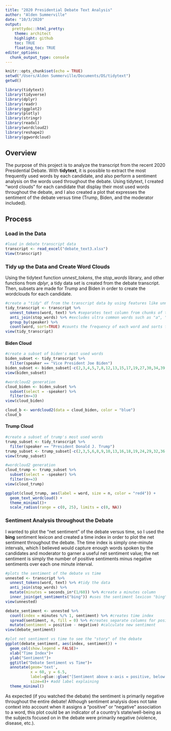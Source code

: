 ---
title: "2020 Presidential Debate Text Analysis"
author: "Alden Summerville"
date: "10/3/2020"
output: 
   prettydoc::html_pretty:
    theme: architect
    highlight: github
    toc: TRUE
    floating_toc: TRUE
editor_options: 
  chunk_output_type: console
---

```{r setup, include=FALSE}
knitr::opts_chunk$set(echo = TRUE)
setwd("/Users/Alden Summerville/Documents/DS/tidytext")
getwd()
```

```{r load-packages, include=FALSE}

library(tidytext)
library(tidyverse)
library(dplyr)
library(readr)
library(ggplot2)
library(plotly)
library(stringr)
library(readxl)
library(wordcloud2)
library(reshape2)
library(ggwordcloud)

```

## Overview

The purpose of this project is to analyze the transcript from the recent 2020 Presidential Debate. With **tidytext**, it is possible to extract the most frequently used words by each candidate, and also perform a sentiment analysis on the words used throughout the debate. Using tidytext, I created "word clouds" for each candidate that display their most used words throughout the debate, and I also created a plot that expresses the sentiment of the debate versus time (Trump, Biden, and the moderator included).

## Process

### Load in the Data

```{r,cache=TRUE, echo=TRUE, warning=FALSE, message=FALSE}
#load in debate transcript data
transcript <- read_excel("debate_text3.xlsx")
View(transcript)
```

### Tidy up the Data and Create Word Clouds

Using the tidytext function *unnest_tokens*, the *stop_words* library, and other functions from *dplyr*, a tidy data set is created from the debate transcript. Then, subsets are made for Trump and Biden in order to create the wordclouds for each candidate. 

```{r,cache=TRUE, echo=TRUE, warning=FALSE, message=FALSE}

#create a "tidy" df from the transcript data by using features like unnest_tokens and stop_words
tidy_transcript <- transcript %>%
  unnest_tokens(word, text) %>% #separates text column from chunks of text to one word rows
  anti_join(stop_words) %>% #excludes ultra common words such as "a", "the", "of", etc.
  group_by(speaker) %>%
  count(word, sort=TRUE) #counts the frequency of each word and sorts from highest to lowest
view(tidy_transcript)

```

#### Biden Cloud

```{r, cache=TRUE, echo=TRUE, warning=FALSE, message=FALSE}

#create a subset of biden's most used words
biden_subset <- tidy_transcript %>% 
  filter(speaker == "Vice President Joe Biden")
biden_subset <- biden_subset[-c(2,3,4,5,7,8,12,13,15,17,19,27,30,34,39,52,65,66,74,84,85,87,88,89,103,104,121,127,128,129,130,131,132), ] #removes words missed by stop_words
view(biden_subset)

#wordcloud2 generation
cloud_biden <- biden_subset %>% 
  subset(select = -speaker) %>% 
  filter(n>=3)
view(cloud_biden)

cloud_b <- wordcloud2(data = cloud_biden, color = "blue")
cloud_b

```

#### Trump Cloud

```{r, cache=TRUE, echo=TRUE, warning=FALSE, message=FALSE}

#create a subset of trump's most used words
trump_subset <- tidy_transcript %>% 
  filter(speaker == "President Donald J. Trump")
trump_subset <- trump_subset[-c(2,3,5,6,8,9,10,13,16,18,19,24,29,32,36,38,41,52,53,54,60,61,76,77,78,79,80,89,105,108), ] #removes words that were missed by "stop_words" (these were primarily numbers)
view(trump_subset)

#wordcloud2 generation
cloud_trump <- trump_subset %>%
  subset(select = -speaker) %>%
  filter(n>=3)
view(cloud_trump)

ggplot(cloud_trump, aes(label = word, size = n, color = "red4")) +
  geom_text_wordcloud() +
  theme_minimal()+
  scale_radius(range = c(0, 25), limits = c(0, NA))

```



### Sentiment Analysis throughout the Debate

I wanted to plot the "net sentiment" of the debate versus time, so I used the **bing** sentiment lexicon and created a time index in order to plot the net sentiment throughout the debate. The time index is simply one-minute intervals, which I believed would capture enough words spoken by the candidates and moderator to garner a useful net sentiment value; the net sentiment is simply the number of positive sentiments minus negative sentiments over each one minute interval.

```{r,cache=TRUE, echo=TRUE, warning=FALSE, message=FALSE}

#plots the sentiment of the debate vs time
unnested <- transcript %>%
  unnest_tokens(word, text) %>% #tidy the data
  anti_join(stop_words) %>%
  mutate(minutes = seconds_in*(1/60)) %>% #create a minutes column
  inner_join(get_sentiments("bing")) #uses the sentiment lexicon "bing" which categorizes words in a binary fashion into positive and negative categories
view(unnested)

debate_sentiment <- unnested %>%
  count(index = minutes %/% 1, sentiment) %>% #creates time index
  spread(sentiment, n, fill = 0) %>% #creates separate columns for positive and negative sentiments
  mutate(sentiment = positive - negative) #calculate new sentiment
view(debate_sentiment)

#plot net sentiment vs time to see the "story" of the debate
ggplot(debate_sentiment, aes(index, sentiment)) +
  geom_col(show.legend = FALSE)+
  xlab("Time Index")+
  ylab("Sentiment")+
  ggtitle("Debate Sentiment vs Time")+
  annotate(geom='text',
           x = 60, y = 6.5,
           label=glue::glue("[Sentiment above x-axis = positive, below = negative]"),
           size=4)+ #add label explaining 
  theme_minimal()

```

As expected (if you watched the debate) the sentiment is primarily negative throughout the entire debate! Although sentiment analysis does not take context into account when it assigns a "positive" or "negative" association to a word, this plot could be an indicator of a country's state/well-being as the subjects focused on in the debate were primarily negative (violence, disease, etc.).